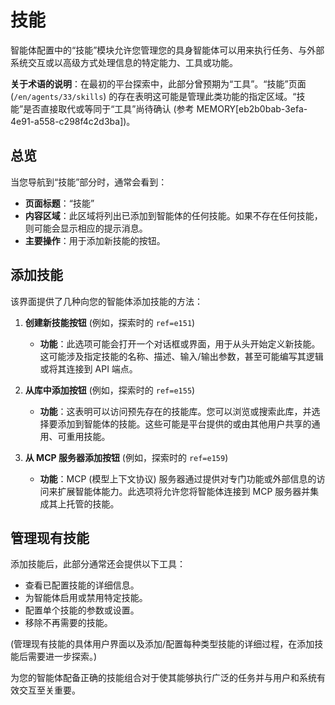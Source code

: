# 技能

智能体配置中的“技能”模块允许您管理您的具身智能体可以用来执行任务、与外部系统交互或以高级方式处理信息的特定能力、工具或功能。

**关于术语的说明**：在最初的平台探索中，此部分曾预期为“工具”。“技能”页面 (`/en/agents/33/skills`) 的存在表明这可能是管理此类功能的指定区域。“技能”是否直接取代或等同于“工具”尚待确认 (参考 MEMORY[eb2b0bab-3efa-4e91-a558-c298f4c2d3ba])。

## 总览

当您导航到“技能”部分时，通常会看到：

- **页面标题**：“技能”
- **内容区域**：此区域将列出已添加到智能体的任何技能。如果不存在任何技能，则可能会显示相应的提示消息。
- **主要操作**：用于添加新技能的按钮。

## 添加技能

该界面提供了几种向您的智能体添加技能的方法：

1.  **创建新技能按钮** (例如，探索时的 `ref=e151`)
    -   **功能**：此选项可能会打开一个对话框或界面，用于从头开始定义新技能。这可能涉及指定技能的名称、描述、输入/输出参数，甚至可能编写其逻辑或将其连接到 API 端点。

2.  **从库中添加按钮** (例如，探索时的 `ref=e155`)
    -   **功能**：这表明可以访问预先存在的技能库。您可以浏览或搜索此库，并选择要添加到智能体的技能。这些可能是平台提供的或由其他用户共享的通用、可重用技能。

3.  **从 MCP 服务器添加按钮** (例如，探索时的 `ref=e159`)
    -   **功能**：MCP (模型上下文协议) 服务器通过提供对专门功能或外部信息的访问来扩展智能体能力。此选项将允许您将智能体连接到 MCP 服务器并集成其上托管的技能。

## 管理现有技能

添加技能后，此部分通常还会提供以下工具：

-   查看已配置技能的详细信息。
-   为智能体启用或禁用特定技能。
-   配置单个技能的参数或设置。
-   移除不再需要的技能。

(管理现有技能的具体用户界面以及添加/配置每种类型技能的详细过程，在添加技能后需要进一步探索。)

为您的智能体配备正确的技能组合对于使其能够执行广泛的任务并与用户和系统有效交互至关重要。
